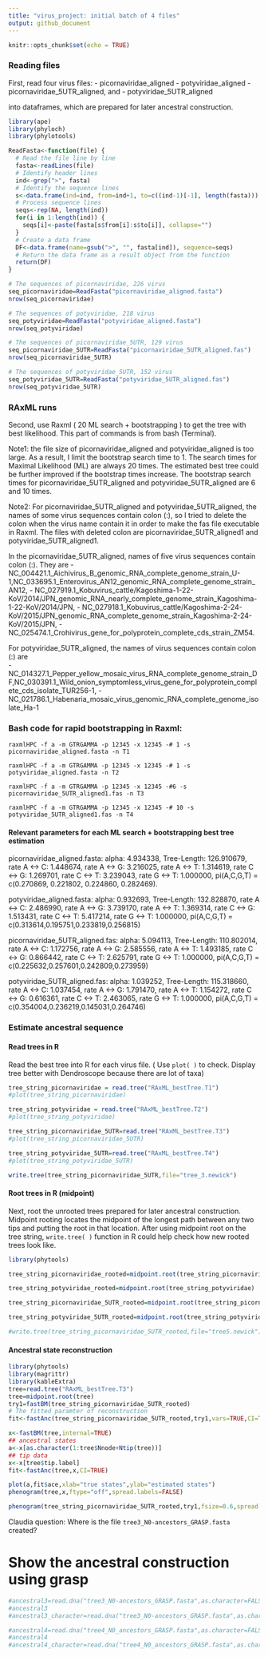 ```yaml
---
title: "virus_project: initial batch of 4 files"
output: github_document
---
```


```r
knitr::opts_chunk$set(echo = TRUE)
```

### Reading files

First, read four virus files:
- picornaviridae_aligned
- potyviridae_aligned
- picornaviridae_5UTR_aligned, and 
- potyviridae_5UTR_aligned 

into dataframes, which are prepared for later ancestral construction.


```r
library(ape)
library(phyloch) 
library(phylotools)

ReadFasta<-function(file) {
  # Read the file line by line
  fasta<-readLines(file)
  # Identify header lines
  ind<-grep(">", fasta)
  # Identify the sequence lines
  s<-data.frame(ind=ind, from=ind+1, to=c((ind-1)[-1], length(fasta)))
  # Process sequence lines
  seqs<-rep(NA, length(ind))
  for(i in 1:length(ind)) {
    seqs[i]<-paste(fasta[s$from[i]:s$to[i]], collapse="")
  }
  # Create a data frame 
  DF<-data.frame(name=gsub(">", "", fasta[ind]), sequence=seqs)
  # Return the data frame as a result object from the function
  return(DF)
}

# The sequences of picornaviridae, 226 virus
seq_picornaviridae=ReadFasta("picornaviridae_aligned.fasta")
nrow(seq_picornaviridae)

# The sequences of potyviridae, 218 virus
seq_potyviridae=ReadFasta("potyviridae_aligned.fasta")
nrow(seq_potyviridae)

# The sequences of picornaviridae_5UTR, 129 virus
seq_picornaviridae_5UTR=ReadFasta("picornaviridae_5UTR_aligned.fas")
nrow(seq_picornaviridae_5UTR)

# The sequences of potyviridae_5UTR, 152 virus
seq_potyviridae_5UTR=ReadFasta("potyviridae_5UTR_aligned.fas")
nrow(seq_potyviridae_5UTR)

```

### RAxML runs

Second, use Raxml ( 20 ML search + bootstrapping ) to get the tree with best likelihood. This part of commands is from bash (Terminal).

Note1: the file size of picornaviridae_aligned and potyviridae_aligned is too large. As a result, I limit the bootstrap search time to 1. The search times for Maximal Likelihood (ML) are always 20 times. The estimated best tree could be further improved if the bootstrap times increase. The bootstrap search times for picornaviridae_5UTR_aligned and potyviridae_5UTR_aligned are 6 and 10 times.

Note2: For picornaviridae_5UTR_aligned and potyviridae_5UTR_aligned, the names of some virus sequences contain colon (:), so I tried to delete the colon when the virus name contain it in order to make the fas file executable in Raxml. The files with deleted colon are picornaviridae_5UTR_aligned1 and potyviridae_5UTR_aligned1. 

In the picornaviridae_5UTR_aligned, names of five virus sequences contain colon (:). They are 
- NC_004421.1_Aichivirus_B_genomic_RNA_complete_genome_strain_U-1,NC_033695.1_Enterovirus_AN12_genomic_RNA_complete_genome_strain_AN12,
- NC_027919.1_Kobuvirus_cattle/Kagoshima-1-22-KoV/2014/JPN_genomic_RNA_nearly_complete_genome_strain_Kagoshima-1-22-KoV/2014/JPN,
- NC_027918.1_Kobuvirus_cattle/Kagoshima-2-24-KoV/2015/JPN_genomic_RNA_complete_genome_strain_Kagoshima-2-24-KoV/2015/JPN,
- NC_025474.1_Crohivirus_gene_for_polyprotein_complete_cds_strain_ZM54. 

For potyviridae_5UTR_aligned, the names of virus sequences contain colon (:) are  
- NC_014327.1_Pepper_yellow_mosaic_virus_RNA_complete_genome_strain_DF,NC_030391.1_Wild_onion_symptomless_virus_gene_for_polyprotein_complete_cds_isolate_TUR256-1,
- NC_021786.1_Habenaria_mosaic_virus_genomic_RNA_complete_genome_isolate_Ha-1

### Bash code for rapid bootstrapping in Raxml: 
```
raxmlHPC -f a -m GTRGAMMA -p 12345 -x 12345 -# 1 -s picornaviridae_aligned.fasta -n T1      

raxmlHPC -f a -m GTRGAMMA -p 12345 -x 12345 -# 1 -s potyviridae_aligned.fasta -n T2 

raxmlHPC -f a -m GTRGAMMA -p 12345 -x 12345 -#6 -s picornaviridae_5UTR_aligned1.fas -n T3 

raxmlHPC -f a -m GTRGAMMA -p 12345 -x 12345 -# 10 -s potyviridae_5UTR_aligned1.fas -n T4 
```

#### Relevant parameters for each ML search + bootstrapping best tree estimation

picornaviridae_aligned.fasta: alpha: 4.934338, Tree-Length: 126.910679, rate A <-> C: 1.448674, rate A <-> G: 3.216025, rate A <-> T: 1.314619, rate C <-> G: 1.269701, rate C <-> T: 3.239043, rate G <-> T: 1.000000, pi(A,C,G,T) = c(0.270869, 0.221802, 0.224860, 0.282469).

potyviridae_aligned.fasta: alpha: 0.932693, Tree-Length: 132.828870, rate A <-> C: 2.486990, rate A <-> G: 3.739170, rate A <-> T: 1.369314, rate C <-> G: 1.513431, rate C <-> T: 5.417214, rate G <-> T: 1.000000, pi(A,C,G,T) =  c(0.313614,0.195751,0.233819,0.256815)

picornaviridae_5UTR_aligned.fas: alpha: 5.094113, Tree-Length: 110.802014, rate A <-> C: 1.172756, rate A <-> G: 2.585556, rate A <-> T: 1.493185, rate C <-> G: 0.866442, rate C <-> T: 2.625791, rate G <-> T: 1.000000, pi(A,C,G,T) = c(0.225632,0.257601,0.242809,0.273959)

potyviridae_5UTR_aligned.fas: alpha: 1.039252, Tree-Length: 115.318660, rate A <-> C: 1.037454, rate A <-> G: 1.791470, rate A <-> T: 1.154272, rate C <-> G: 0.616361, rate C <-> T: 2.463065, rate G <-> T: 1.000000, pi(A,C,G,T) = c(0.354004,0.236219,0.145031,0.264746)


### Estimate ancestral sequence

#### Read trees in R
Read the best tree into R for each virus file. ( Use `plot( )` to check. Display tree better with Dendroscope because there are lot of taxa)

```r

tree_string_picornaviridae = read.tree("RAxML_bestTree.T1")
#plot(tree_string_picornaviridae)

tree_string_potyviridae = read.tree("RAxML_bestTree.T2")
#plot(tree_string_potyviridae)

tree_string_picornaviridae_5UTR=read.tree("RAxML_bestTree.T3")
#plot(tree_string_picornaviridae_5UTR)

tree_string_potyviridae_5UTR=read.tree("RAxML_bestTree.T4")
#plot(tree_string_potyviridae_5UTR)

write.tree(tree_string_picornaviridae_5UTR,file="tree_3.newick")

```

#### Root trees in R (midpoint) 
Next, root the unrooted trees prepared for later ancestral construction. Midpoint rooting locates the midpoint of the longest path between any two tips and putting the root in that location. After using midpoint root on the tree string, `write.tree( )` function in R could help check how new rooted trees look like.

```r
library(phytools)

tree_string_picornaviridae_rooted=midpoint.root(tree_string_picornaviridae)

tree_string_potyviridae_rooted=midpoint.root(tree_string_potyviridae)

tree_string_picornaviridae_5UTR_rooted=midpoint.root(tree_string_picornaviridae_5UTR)

tree_string_potyviridae_5UTR_rooted=midpoint.root(tree_string_potyviridae_5UTR)

#write.tree(tree_string_picornaviridae_5UTR_rooted,file="tree5.newick")

```

#### Ancestral state reconstruction
```r
library(phytools)
library(magrittr)
library(kableExtra)
tree=read.tree("RAxML_bestTree.T3")
tree=midpoint.root(tree)
try1=fastBM(tree_string_picornaviridae_5UTR_rooted)
# The fitted paramter of reconstruction
fit<-fastAnc(tree_string_picornaviridae_5UTR_rooted,try1,vars=TRUE,CI=TRUE)

x<-fastBM(tree,internal=TRUE)
## ancestral states
a<-x[as.character(1:tree$Nnode+Ntip(tree))]
## tip data
x<-x[tree$tip.label]
fit<-fastAnc(tree,x,CI=TRUE)

plot(a,fit$ace,xlab="true states",ylab="estimated states")
phenogram(tree,x,ftype="off",spread.labels=FALSE)

phenogram(tree_string_picornaviridae_5UTR_rooted,try1,fsize=0.6,spread.costs=c(1,0))

```

Claudia question: Where is the file `tree3_N0-ancestors_GRASP.fasta` created?

# Show the ancestral construction using grasp

```r
#ancestral3=read.dna("tree3_N0-ancestors_GRASP.fasta",as.character=FALSE,format="fasta")
#ancestral3
#ancestral3_character=read.dna("tree3_N0-ancestors_GRASP.fasta",as.character=TRUE,format="fasta")

#ancestral4=read.dna("tree4_N0_ancestors_GRASP.fasta",as.character=FALSE,format="fasta")
#ancestral4
#ancestral4_character=read.dna("tree4_N0_ancestors_GRASP.fasta",as.character=TRUE,format="fasta")
```


